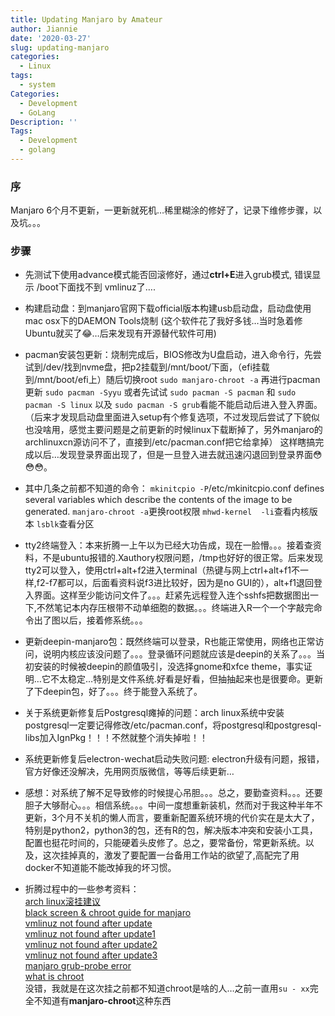 ```yaml
---
title: Updating Manjaro by Amateur
author: Jiannie
date: '2020-03-27'
slug: updating-manjaro
categories:
  - Linux
tags:
  - system
Categories:
  - Development
  - GoLang
Description: ''
Tags:
  - Development
  - golang
---
```


### 序 

Manjaro 6个月不更新，一更新就死机...稀里糊涂的修好了，记录下维修步骤，以及坑。。。

### 步骤

* 先测试下使用advance模式能否回滚修好，通过**ctrl+E**进入grub模式, 错误显示 /boot下面找不到 vmlinuz了....

* 构建启动盘：到manjaro官网下载official版本构建usb启动盘，启动盘使用mac osx下的DAEMON Tools烧制 (这个软件花了我好多钱...当时急着修Ubuntu就买了<span class="emojify">😂</span>...后来发现有开源替代软件可用)

* pacman安装包更新：烧制完成后，BIOS修改为U盘启动，进入命令行，先尝试到/dev/找到nvme盘，把p2挂载到/mnt/boot/下面，（efi挂载到/mnt/boot/efi上）随后切换root ```sudo manjaro-chroot -a``` 
  再进行pacman更新 ```sudo pacman -Syyu``` 或者先试试 ```sudo pacman -S pacman``` 和 ```sudo pacman -S linux``` 以及 ```sudo pacman -S grub```看能不能启动后进入登入界面。（后来才发现启动盘里面进入setup有个修复选项，不过发现后尝试了下貌似也没啥用，感觉主要问题是之前更新的时候linux下载断掉了，另外manjaro的archlinuxcn源访问不了，直接到/etc/pacman.conf把它给拿掉）
  这样瞎搞完成以后...发现登录界面出现了，但是一旦登入进去就迅速闪退回到登录界面<span class="emojify">😳😳😳</span>。
  
* 其中几条之前都不知道的命令：
  ```mkinitcpio -P```/etc/mkinitcpio.conf defines several variables which describe the contents of the image to be generated.
  ```manjaro-chroot -a```更换root权限
  ```mhwd-kernel  -li```查看内核版本
  ```lsblk```查看分区
  
* tty2终端登入：本来折腾一上午以为已经大功告成，现在一脸懵。。。接着查资料，不是ubuntu报错的.Xauthory权限问题，/tmp也好好的很正常。后来发现tty2可以登入，使用ctrl+alt+f2进入terminal（热键与网上ctrl+alt+f1不一样,f2-f7都可以，后面看资料说f3进比较好，因为是no GUI的），alt+f1退回登入界面。这样至少能访问文件了。。。赶紧先远程登入连个sshfs把数据图出一下,不然笔记本内存压根带不动单细胞的数据。。。终端进入R一个一个字敲完命令出了图以后，接着修系统。。。

* 更新deepin-manjaro包：既然终端可以登录，R也能正常使用，网络也正常访问，说明内核应该没问题了。。。登录循环问题就应该是deepin的关系了。。。当初安装的时候被deepin的颜值吸引，没选择gnome和xfce theme，事实证明...它不太稳定...特别是文件系统.好看是好看，但抽抽起来也是很要命。更新了下deepin包，好了。。。终于能登入系统了。

* 关于系统更新修复后Postgresql瘫掉的问题：arch linux系统中安装postgresql一定要记得修改/etc/pacman.conf，将postgresql和postgresql-libs加入IgnPkg！！！不然就整个消失掉啦！！

* 系统更新修复后electron-wechat启动失败问题: electron升级有问题，报错，官方好像还没解决，先用网页版微信，等等后续更新...

* 感想：对系统了解不足导致修的时候提心吊胆。。。总之，要勤查资料。。。还要胆子大够耐心。。。相信系统。。。中间一度想重新装机，然而对于我这种半年不更新，3个月不关机的懒人而言，要重新配置系统环境的代价实在是太大了，特别是python2，python3的包，还有R的包，解决版本冲突和安装小工具，配置也挺花时间的，只能硬着头皮修了。总之，要常备份，常更新系统。以及，这次挂掉真的，激发了要配置一台备用工作站的欲望了,高配完了用docker不知道能不能改掉我的坏习惯。

* 折腾过程中的一些参考资料：<br>
[arch linux滚挂建议](https://www.zhihu.com/question/29261987)<br>
[black screen & chroot guide for manjaro](https://forum.manjaro.org/t/cant-login-black-screen-chroot-guide/21166)<br>
[vmlinuz not found after update](https://www.zhihu.com/question/20367221)<br> 
[vmlinuz not found after update1](https://forum.manjaro.org/t/file-boot-vmlinuz-not-found-after-update-i-did-update-grub-black-screen/121445)<br> 
[vmlinuz not found after update2](https://bbs.archlinux.org/viewtopic.php?id=250486)<br>
[vmlinuz not found after update3](https://bbs.archlinux.org/viewtopic.php?id=245790)<br>
[manjaro grub-probe error](https://forum.manjaro.org/t/restore-grub-grub-probe-error-cannot-find-a-grub-drive-for-dev-sda1-check-your-device-map/96354/3)<br>
[what is chroot](https://www.ibm.com/developerworks/cn/linux/l-cn-chroot/index.html)<br>
没错，我就是在这次挂之前都不知道chroot是啥的人...之前一直用```su - xx```完全不知道有**manjaro-chroot**这种东西


